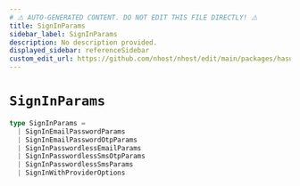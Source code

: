 ```yaml
---
# ⚠️ AUTO-GENERATED CONTENT. DO NOT EDIT THIS FILE DIRECTLY! ⚠️
title: SignInParams
sidebar_label: SignInParams
description: No description provided.
displayed_sidebar: referenceSidebar
custom_edit_url: https://github.com/nhost/nhost/edit/main/packages/hasura-auth-js/src/utils/types.ts#L59
---
```


# `SignInParams`

```ts
type SignInParams =
  | SignInEmailPasswordParams
  | SignInEmailPasswordOtpParams
  | SignInPasswordlessEmailParams
  | SignInPasswordlessSmsOtpParams
  | SignInPasswordlessSmsParams
  | SignInWithProviderOptions
```
